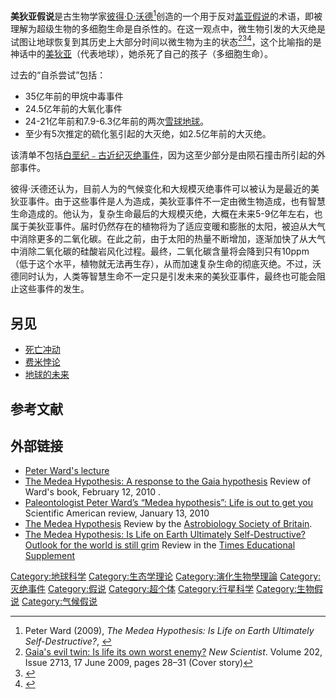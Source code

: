 '''美狄亚假说'''是古生物学家[[彼得·D·沃德|彼得·D·沃德]]<ref>Peter Ward (2009), ''The Medea Hypothesis: Is Life on Earth Ultimately Self-Destructive?'', {{ISBN|0-691-13075-2}}</ref>创造的一个用于反对[[盖亚假说|盖亚假说]]的术语，即被理解为超级生物的多细胞生命是自杀性的。在这一观点中，微生物引发的大灭绝是试图让地球恢复到其历史上大部分时间以微生物为主的状态<ref>[https://www.newscientist.com/article/mg20227131.400-gaias-evil-twin-is-life-its-own-worst-enemy.html Gaia's evil twin: Is life its own worst enemy?] {{Wayback|url=https://www.newscientist.com/article/mg20227131.400-gaias-evil-twin-is-life-its-own-worst-enemy.html |date=20150708122035 }} ''New Scientist''. Volume 202, Issue 2713, 17 June 2009, pages 28–31 (Cover story)</ref><ref>{{Cite news|last=Bennett|first=Drake|authorlink=|title=Dark green: A scientist argues that the natural world isn't benevolent and sustaining: it's bent on self-destruction|newspaper=Boston.com|publisher=[[The_Boston_Globe|The Boston Globe]]|date=2009-01-11|url=http://www.boston.com/bostonglobe/ideas/articles/2009/01/11/dark_green/|format=|accessdate=2010-02-26|archive-date=2010-10-07|archive-url=https://web.archive.org/web/20101007000042/http://www.boston.com/bostonglobe/ideas/articles/2009/01/11/dark_green/|dead-url=no}}</ref><ref>{{Cite web|last=Grey|first=William|authorlink=|title=Gaia theory – Reflections on life on earth|work=Australian Review of Public Affairs|publisher=[[University_of_Sydney|University of Sydney]]|date=February 2010|url=http://www.australianreview.net/digest/2010/02/grey.html|accessdate=2010-02-26|archive-date=2011-02-17|archive-url=https://web.archive.org/web/20110217011721/http://www.australianreview.net/digest/2010/02/grey.html|dead-url=no}}</ref>，这个比喻指的是神话中的[[美狄亚|美狄亚]]（代表地球），她杀死了自己的孩子（多细胞生命）。

过去的“自杀尝试”包括：

*35亿年前的甲烷中毒事件
*24.5亿年前的大氧化事件
*24-21亿年前和7.9-6.3亿年前的两次[[雪球地球|雪球地球]]。
*至少有5次推定的硫化氢引起的大灭绝，如2.5亿年前的大灭绝。

该清单不包括[[白垩纪﹣古近纪灭绝事件|白垩纪﹣古近纪灭绝事件]]，因为这至少部分是由陨石撞击所引起的外部事件。

彼得·沃德还认为，目前人为的气候变化和大规模灭绝事件可以被认为是最近的美狄亚事件。由于这些事件是人为造成，美狄亚事件不一定由微生物造成，也有智慧生命造成的。他认为，复杂生命最后的大规模灭绝，大概在未来5-9亿年左右，也属于美狄亚事件。届时仍然存在的植物将为了适应变暖和膨胀的太阳，被迫从大气中消除更多的二氧化碳。在此之前，由于太阳的热量不断增加，逐渐加快了从大气中消除二氧化碳的硅酸岩风化过程。最终，二氧化碳含量将会降到只有10ppm（低于这个水平，植物就无法再生存），从而加速复杂生命的彻底灭绝。不过，沃德同时认为，人类等智慧生命不一定只是引发未来的美狄亚事件，最终也可能会阻止这些事件的发生。

==另见==
*[[死亡冲动|死亡冲动]]
*[[费米悖论|费米悖论]]
*[[地球的未来|地球的未来]]

==参考文献==
{{reflist}}

==外部链接==
*[http://www.ted.com/index.php/talks/peter_ward_on_mass_extinctions.html Peter Ward's lecture] {{Wayback|url=http://www.ted.com/index.php/talks/peter_ward_on_mass_extinctions.html |date=20111016124137 }}
*[http://www.csmonitor.com/Environment/Bright-Green/2010/0212/The-Medea-Hypothesis-A-response-to-the-Gaia-hypothesis/%28page%29/1 The Medea Hypothesis: A response to the Gaia hypothesis] {{Wayback|url=http://www.csmonitor.com/Environment/Bright-Green/2010/0212/The-Medea-Hypothesis-A-response-to-the-Gaia-hypothesis/%28page%29/1 |date=20201030152805 }} Review of Ward's book, February 12, 2010 .
*[http://blogs.scientificamerican.com/observations/2010/01/13/paleontologist-peter-wards-medea-hypothesis-life-is-out-to-get-you/ Paleontologist Peter Ward’s “Medea hypothesis”: Life is out to get you] {{Wayback|url=http://blogs.scientificamerican.com/observations/2010/01/13/paleontologist-peter-wards-medea-hypothesis-life-is-out-to-get-you/ |date=20111227023117 }} Scientific American review, January 13, 2010
*[http://www.astrobiologysociety.org/book-reviews-mainmenu-39/297-the-medea-hypothesis.html The Medea Hypothesis] {{Wayback|url=http://www.astrobiologysociety.org/book-reviews-mainmenu-39/297-the-medea-hypothesis.html |date=20130225125858 }} Review by the [[Astrobiology_Society_of_Britain|Astrobiology Society of Britain]].
*[http://www.timeshighereducation.co.uk/story.asp?storyCode=408337&sectioncode=26 The Medea Hypothesis: Is Life on Earth Ultimately Self-Destructive? Outlook for the world is still grim] Review in the [[Times_Educational_Supplement|Times Educational Supplement]]

[[Category:地球科学|Category:地球科学]]
[[Category:生态学理论|Category:生态学理论]]
[[Category:演化生物學理論|Category:演化生物學理論]]
[[Category:灭绝事件|Category:灭绝事件]]
[[Category:假说|Category:假说]]
[[Category:超个体|Category:超个体]]
[[Category:行星科学|Category:行星科学]]
[[Category:生物假说|Category:生物假说]]
[[Category:气候假说|Category:气候假说]]